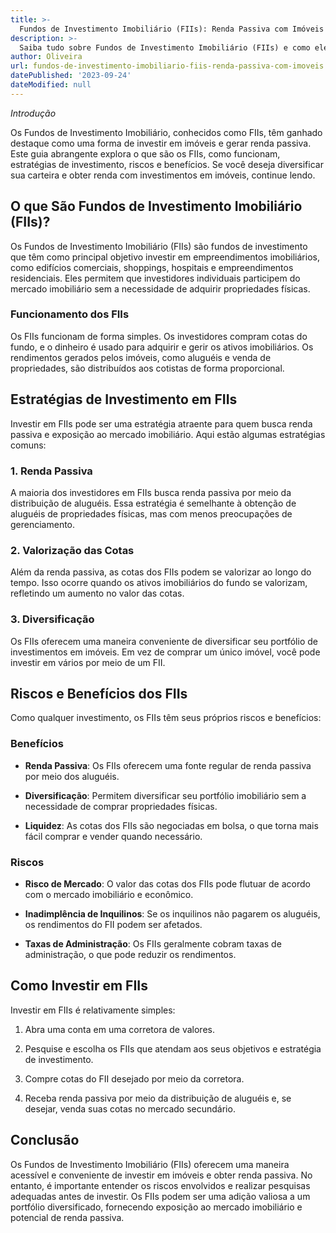 ```yaml
---
title: >-
  Fundos de Investimento Imobiliário (FIIs): Renda Passiva com Imóveis
description: >-
  Saiba tudo sobre Fundos de Investimento Imobiliário (FIIs) e como eles podem gerar renda passiva por meio de investimentos em imóveis. Este guia abrangente explora estratégias, riscos e benefícios dos FIIs.
author: Oliveira
url: fundos-de-investimento-imobiliario-fiis-renda-passiva-com-imoveis
datePublished: '2023-09-24'
dateModified: null
---
```


*Introdução*

Os Fundos de Investimento Imobiliário, conhecidos como FIIs, têm ganhado destaque como uma forma de investir em imóveis e gerar renda passiva. Este guia abrangente explora o que são os FIIs, como funcionam, estratégias de investimento, riscos e benefícios. Se você deseja diversificar sua carteira e obter renda com investimentos em imóveis, continue lendo.

## O que São Fundos de Investimento Imobiliário (FIIs)?

Os Fundos de Investimento Imobiliário (FIIs) são fundos de investimento que têm como principal objetivo investir em empreendimentos imobiliários, como edifícios comerciais, shoppings, hospitais e empreendimentos residenciais. Eles permitem que investidores individuais participem do mercado imobiliário sem a necessidade de adquirir propriedades físicas.

### Funcionamento dos FIIs

Os FIIs funcionam de forma simples. Os investidores compram cotas do fundo, e o dinheiro é usado para adquirir e gerir os ativos imobiliários. Os rendimentos gerados pelos imóveis, como aluguéis e venda de propriedades, são distribuídos aos cotistas de forma proporcional.

## Estratégias de Investimento em FIIs

Investir em FIIs pode ser uma estratégia atraente para quem busca renda passiva e exposição ao mercado imobiliário. Aqui estão algumas estratégias comuns:

### 1. Renda Passiva

A maioria dos investidores em FIIs busca renda passiva por meio da distribuição de aluguéis. Essa estratégia é semelhante à obtenção de aluguéis de propriedades físicas, mas com menos preocupações de gerenciamento.

### 2. Valorização das Cotas

Além da renda passiva, as cotas dos FIIs podem se valorizar ao longo do tempo. Isso ocorre quando os ativos imobiliários do fundo se valorizam, refletindo um aumento no valor das cotas.

### 3. Diversificação

Os FIIs oferecem uma maneira conveniente de diversificar seu portfólio de investimentos em imóveis. Em vez de comprar um único imóvel, você pode investir em vários por meio de um FII.

## Riscos e Benefícios dos FIIs

Como qualquer investimento, os FIIs têm seus próprios riscos e benefícios:

### Benefícios

- **Renda Passiva**: Os FIIs oferecem uma fonte regular de renda passiva por meio dos aluguéis.

- **Diversificação**: Permitem diversificar seu portfólio imobiliário sem a necessidade de comprar propriedades físicas.

- **Liquidez**: As cotas dos FIIs são negociadas em bolsa, o que torna mais fácil comprar e vender quando necessário.

### Riscos

- **Risco de Mercado**: O valor das cotas dos FIIs pode flutuar de acordo com o mercado imobiliário e econômico.

- **Inadimplência de Inquilinos**: Se os inquilinos não pagarem os aluguéis, os rendimentos do FII podem ser afetados.

- **Taxas de Administração**: Os FIIs geralmente cobram taxas de administração, o que pode reduzir os rendimentos.

## Como Investir em FIIs

Investir em FIIs é relativamente simples:

1. Abra uma conta em uma corretora de valores.

2. Pesquise e escolha os FIIs que atendam aos seus objetivos e estratégia de investimento.

3. Compre cotas do FII desejado por meio da corretora.

4. Receba renda passiva por meio da distribuição de aluguéis e, se desejar, venda suas cotas no mercado secundário.

## Conclusão

Os Fundos de Investimento Imobiliário (FIIs) oferecem uma maneira acessível e conveniente de investir em imóveis e obter renda passiva. No entanto, é importante entender os riscos envolvidos e realizar pesquisas adequadas antes de investir. Os FIIs podem ser uma adição valiosa a um portfólio diversificado, fornecendo exposição ao mercado imobiliário e potencial de renda passiva.
